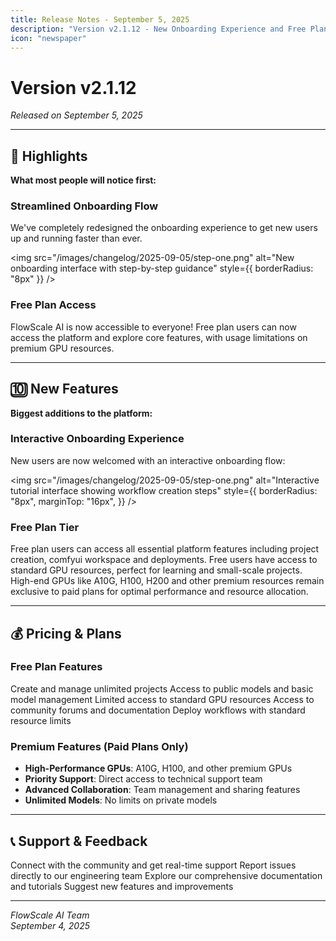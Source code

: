 ```yaml
---
title: Release Notes - September 5, 2025
description: "Version v2.1.12 - New Onboarding Experience and Free Plan Access"
icon: "newspaper"
---
```


# Version v2.1.12

_Released on September 5, 2025_

---

## 🚀 Highlights

**What most people will notice first:**

### Streamlined Onboarding Flow

We've completely redesigned the onboarding experience to get new users up and running faster than ever.

<img
  src="/images/changelog/2025-09-05/step-one.png"
  alt="New onboarding interface with step-by-step guidance"
  style={{ borderRadius: "8px" }}
/>

### Free Plan Access

FlowScale AI is now accessible to everyone! Free plan users can now access the platform and explore core features, with usage limitations on premium GPU resources.

---

## 🔟 New Features

**Biggest additions to the platform:**

### Interactive Onboarding Experience

New users are now welcomed with an interactive onboarding flow:

<img
  src="/images/changelog/2025-09-05/step-one.png"
  alt="Interactive tutorial interface showing workflow creation steps"
  style={{
    borderRadius: "8px",
    marginTop: "16px",
  }}
/>

### Free Plan Tier

<AccordionGroup>
  <Accordion title="Core Features Access">
    Free plan users can access all essential platform features including project creation, comfyui workspace and deployments.

  </Accordion>
  <Accordion title="Standard GPU Access">
    Free users have access to standard GPU resources, perfect for learning and small-scale projects.

  </Accordion>
  <Accordion title="Premium GPU Restrictions">
    High-end GPUs like A10G, H100, H200 and other premium resources remain exclusive to paid plans for optimal performance and resource allocation.

  </Accordion>
</AccordionGroup>

---

## 💰 Pricing & Plans

### Free Plan Features

<CardGroup cols={3}>
  <Card title="Project Creation" icon="folder">
    Create and manage unlimited projects
  </Card>
  <Card title="Model Management" icon="database">
    Access to public models and basic model management
  </Card>
  <Card title="Standard GPUs" icon="microchip">
    Limited access to standard GPU resources
  </Card>
  <Card title="Community Support" icon="users">
    Access to community forums and documentation
  </Card>
  <Card title="Basic Deployments" icon="rocket">
    Deploy workflows with standard resource limits
  </Card>
</CardGroup>

### Premium Features (Paid Plans Only)

- **High-Performance GPUs**: A10G, H100, and other premium GPUs
- **Priority Support**: Direct access to technical support team
- **Advanced Collaboration**: Team management and sharing features
- **Unlimited Models**: No limits on private models

---

## 📞 Support & Feedback

<CardGroup cols={2}>
  <Card
    title="Join Our Discord"
    icon="discord"
    href="https://discord.gg/trVnFa8wTf"
  >
    Connect with the community and get real-time support
  </Card>
  <Card title="Bug Reports" icon="bug" href="mailto:hello@flowscale.ai">
    Report issues directly to our engineering team
  </Card>
  <Card title="Documentation" icon="book" href="/getting-started/introduction">
    Explore our comprehensive documentation and tutorials
  </Card>
  <Card
    title="Feature Requests"
    icon="lightbulb"
    href="mailto:hello@flowscale.ai"
  >
    Suggest new features and improvements
  </Card>
</CardGroup>

---

_FlowScale AI Team_  
_September 4, 2025_
